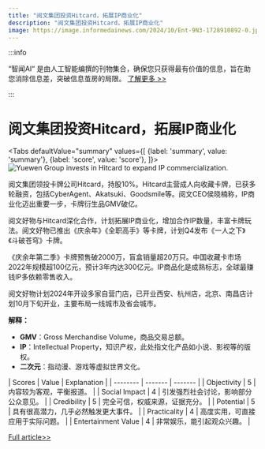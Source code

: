 ```yaml
---
title: "阅文集团投资Hitcard，拓展IP商业化"
description: "阅文集团投资Hitcard，拓展IP商业化"
image: https://image.informedainews.com/2024/10/Ent-9N3-1728910892-0.jpg
---
```



:::info

“智闻AI“ 是由人工智能编撰的刊物集合，确保您只获得最有价值的信息，旨在助您消除信息差，突破信息茧房的局限。  [了解更多 >>](/)

:::

# 阅文集团投资Hitcard，拓展IP商业化


<Tabs
	defaultValue="summary"
	values={[
	{label: 'summary', value: 'summary'},
	{label: 'score', value: 'score'},
]}>
<TabItem value="summary">
<img
  src="https://image.informedainews.com/2024/10/Ent-9N3-1728910892-0.jpg"
  alt="Yuewen Group invests in Hitcard to expand IP commercialization."
/>



阅文集团领投卡牌公司Hitcard，持股10%。Hitcard主营成人向收藏卡牌，已获多轮融资，包括CyberAgent、Akatsuki、Goodsmile等。阅文CEO侯晓楠称，IP商业化迈出重要一步，卡牌衍生品GMV破亿。

阅文好物与Hitcard深化合作，计划拓展IP商业化，增加合作IP数量，丰富卡牌玩法。阅文好物已推出《庆余年》《全职高手》等卡牌，计划Q4发布《一人之下》《斗破苍穹》卡牌。

《庆余年第二季》卡牌预售破2000万，盲盒销量超20万只。中国收藏卡市场2022年规模超100亿元，预计3年内达300亿元。IP商品化是成熟标志，全球最赚钱IP多依赖零售收入。

阅文好物计划2024年开设多家自营门店，已开业西安、杭州店，北京、南昌店计划10月下旬开业，主要布局一线城市及省会城市。

**解释：**
- **GMV**：Gross Merchandise Volume，商品交易总额。
- **IP**：Intellectual Property，知识产权，此处指文化产品如小说、影视等的版权。
- **二次元**：指动漫、游戏等虚拟世界文化。
</TabItem>
<TabItem value="score">
	| Scores     | Value   | Explanation |
	| -------- | ------- | ------- |
	| Objectivity  | 5    | 内容较为客观，平衡报道。    |
	| Social Impact | 4     | 引发强烈社会讨论，影响部分公众意见。    |
	| Credibility    | 5    | 完全可信，权威来源，证据充分。    |
	| Potential    | 5    | 具有很高潜力，几乎必然触发更大事件。    |
	| Practicality    | 4    | 高度实用，可直接应用于实际问题。    |
	| Entertainment Value    | 4    | 非常娱乐，能引起观众兴趣。    |
</TabItem>
</Tabs>

[Full article>>](https://www.36kr.com/p/2984911796559879)
